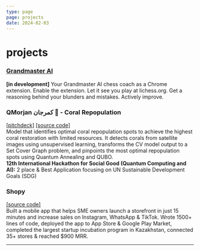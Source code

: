 ```yaml
---
type: page
page: projects
date: 2024-02-03
---
```



# projects

### [Grandmaster AI](https://github.com/akoQassym/grandmaster-ai)
**[in development]** Your Grandmaster AI chess coach as a Chrome extension. Enable the extension. Let it see you play at lichess.org. Get a reasoning behind your blunders and mistakes. Actively improve.

### QMorjan كمرجان 🪸 - Coral Repopulation
[[pitchdeck]](https://www.canva.com/design/DAGDlzHINQQ/Sqj4vnfQjR-goCGfqd68_A/edit?utm_content=DAGDlzHINQQ&utm_campaign=designshare&utm_medium=link2&utm_source=sharebutton) 
[[source code]](https://github.com/akoQassym/coral-repopulation)
\
Model that identifies optimal coral repopulation spots to achieve the highest coral restoration with limited resources.
It detects corals from satellite images using unsupervised learning, transforms the CV model output to a Set Cover Graph problem, and pinpoints the most optimal repopulation spots using Quantum Annealing and QUBO.
\
**12th International Hackathon for Social Good (Quantum Computing and AI):** 2 place & Best Application focusing on UN Sustainable Development Goals (SDG) 

### Shopy
[[source code]](https://github.com/akoQassym/shopy-mobile)
\
Built a mobile app that helps SME owners launch a storefront in just 15 minutes and increase sales on Instagram, WhatsApp & TikTok.
Wrote 1500+ lines of code, deployed the app to App Store & Google Play Market, completed the largest startup incubation program in Kazakhstan, connected 35+ stores & reached $900 MRR.

---
